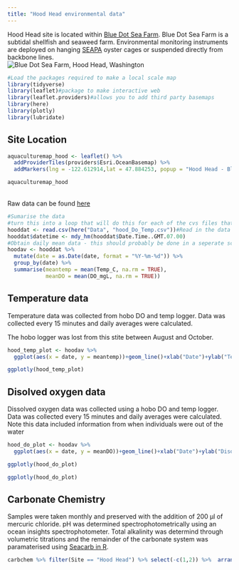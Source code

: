 ```yaml
---
title: "Hood Head environmental data"
---
```


Hood Head site is located within [Blue Dot Sea Farm](https://bluedotseafarms.com/). Blue Dot Sea Farm is a subtidal shellfish and seaweed farm. Environmental monitoring instruments are deployed on hanging [SEAPA](https://seapausa.com/oyster-baskets/) oyster cages or suspended directly from backbone lines. 
<Br>
![Blue Dot Sea Farm, Hood Head, Washington](/Images/Hood Head.jpg)

```r
#Load the packages required to make a local scale map
library(tidyverse)
library(leaflet)#package to make interactive web
library(leaflet.providers)#allows you to add third party basemaps
library(here)
library(plotly)
library(lubridate)
```

## Site Location

```r
aquaculturemap_hood <- leaflet() %>% 
  addProviderTiles(providers$Esri.OceanBasemap) %>%
  addMarkers(lng = -122.612914,lat = 47.884253, popup = "Hood Head - Blue Dot Sea Farm") #Hood Head
```

```r
aquaculturemap_hood
```

<Br>Raw data can be found [here](https://github.com/CraigNorrie/Environmental-data-website/tree/main/Data)<Br>

```r
#Sumarise the data
#turn this into a loop that will do this for each of the cvs files that I have in the data folder
hooddat <- read.csv(here("Data", "hood_Do_Temp.csv"))#Read in the data
hooddat$datetime <- mdy_hm(hooddat$Date.Time..GMT.07.00)
#Obtain daily mean data - this should probably be done in a seperate script and this should be saved for the website only
hoodav <- hooddat %>%
  mutate(date = as.Date(date, format = "%Y-%m-%d")) %>%
  group_by(date) %>%
  summarise(meantemp = mean(Temp_C, na.rm = TRUE),
            meanDO = mean(DO_mgL, na.rm = TRUE))
```


## Temperature data

Temperature data was collected from hobo DO and temp logger.  Data was collected every 15 minutes and daily averages were calculated.<Br>

The hobo logger was lost from this stite between August and October.

```r
hood_temp_plot <- hoodav %>% 
  ggplot(aes(x = date, y = meantemp))+geom_line()+xlab("Date")+ylab("Temperature (°C)")+theme_bw()

```

```r
ggplotly(hood_temp_plot)
```

## Disolved oxygen data

Dissolved oxygen data was collected using a hobo DO and temp logger. Data was collected every 15 minutes and daily averages were calculated. Note this data included information from when individuals were out of the water

```r
hood_do_plot <- hoodav %>% 
  ggplot(aes(x = date, y = meanDO))+geom_line()+xlab("Date")+ylab("Disolved oxygen (mg/L)")+theme_bw()#+geom_blank()

ggplotly(hood_do_plot)

```

```r
ggplotly(hood_do_plot)
```

## Carbonate Chemistry

Samples were taken monthly and preserved with the addition of 200 µl of mercuric chloride. pH was determined spectrophotometrically using an ocean insights spectrophotometer. Total alkalinity was determind through volumetric titrations and the remainder of the carbonate system was paramaterised using [Seacarb in R](https://github.com/cran/seacarb).

```r
carbchem %>% filter(Site == "Hood Head") %>% select(-c(1,2)) %>%  arrange(Year, Month)
```

